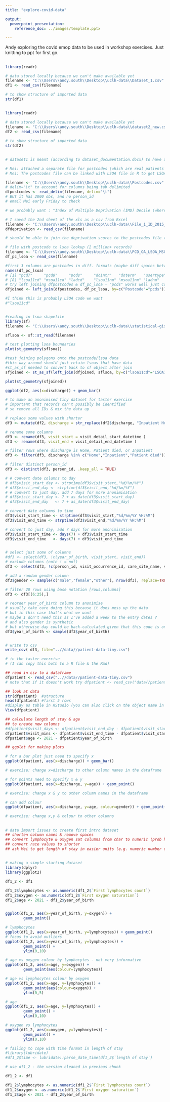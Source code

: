 ```yaml
---
title: "explore-covid-data"

output: 
  powerpoint_presentation:
    reference_doc: ../images/template.pptx

---
```


Andy exploring the covid emop data to be used in workshop exercises.
Just knitting to ppt for first go.

##

```r

library(readr)

# data stored locally because we can't make available yet
filename <- "C:\\Users\\andy.south\\Desktop\\uclh-data\\Dataset_1.csv"
df1 <- read_csv(filename)

# to show structure of imported data
str(df1)

```

##

```r

library(readr)

# data stored locally because we can't make available yet
filename <- "C:\\Users\\andy.south\\Desktop\\uclh-data\\dataset2_new.csv"
df2 <- read_csv(filename)

# to show structure of imported data
str(df2)

```

##

```r

# dataset1 is meant (according to dataset_documentation.docx) to have an LSOA code but doesn't yet

# Mei: attached a separate file for postcodes (which are real patients’ postcodes)
# Mei: The postcodes file can be linked with LSOA file in R to get LSOA code, and LSOA code is linked with deprivation score

filename <- "C:\\Users\\andy.south\\Desktop\\uclh-data\\Postcodes.csv"
# delim="\t" to account for columns being tab delimited
dfpostcodes <- read_delim(filename, delim="\t")
# BUT it has 2000 obs, and no person_id
# email Mei early Friday to check

# we probably want : "Index of Multiple Deprivation (IMD) Decile (where 1 is most deprived 10% of LSOAs)"

# I saved the 2nd sheet of the xls as a csv from Excel
filename <- "C:\\Users\\andy.south\\Desktop\\uclh-data\\File_1_ID_2015_Index_of_Multiple_Deprivation.csv"
dfdeprivation <- read_csv(filename)

# should be able to join the deprivation scores to the postcodes file though

# file with postcode to lsoa lookup (2 million+ records)
filename <- "C:\\Users\\andy.south\\Desktop\\uclh-data\\PCD_OA_LSOA_MSOA_LAD_AUG19_UK_LU.csv"
df_pc_lsoa <- read_csv(filename)

#first 3 columns are postcodes in diff. formats (maybe diff spaces between)
names(df_pc_lsoa)
# [1] "pcd7"     "pcd8"     "pcds"     "dointr"   "doterm"   "usertype" "oa11cd"
# [8] "lsoa11cd" "msoa11cd" "ladcd"    "lsoa11nm" "msoa11nm" "ladnm"    "ladnmw" 
# try left joining dfpostcodes & df_pc_lsoa - "pcds" works well just couple NAs
dfjoined <- left_join(dfpostcodes, df_pc_lsoa, by=c("Postcode"="pcds"))

#I think this is probably LSOA code we want
#"lsoa11cd"


#reading in lsoa shapefile
library(sf)
filename <- "C:\\Users\\andy.south\\Desktop\\uclh-data\\statistical-gis-boundaries-london\\ESRI\\LSOA_2011_London_gen_MHW.shp"

sflsoa <- sf::st_read(filename)

# test plotting lsoa boundaries
plot(st_geometry(sflsoa))

#test joining polygons onto the postcode/lsoa data
#this way around should just retain lsoas that have data
#st_as_sf needed to convert back to sf object after join
sfjoined <- st_as_sf(left_join(dfjoined, sflsoa, by=c("lsoa11cd"="LSOA11CD")))

plot(st_geometry(sfjoined))

```




```r

ggplot(df2, aes(x=discharge)) + geom_bar()

```


```r

# to make an anonimised tiny dataset for taster exercise
# important that records can't possibly be identified
# so remove all IDs & mix the data up

# replace some values with shorter
df3 <- mutate(df2, discharge = str_replace(df2$discharge, "Inpatient Hospital", "Inpatient"))

# rename some columns
df3 <- rename(df3, visit_start = visit_detail_start_datetime )
df3 <- rename(df3, visit_end = visit_detail_end_datetime )

# filter rows where discharge is Home, Patient died, or Inpatient
df3 <- filter(df3, discharge %in% c("Home","Inpatient","Patient died"))

# filter distinct person_id
df3 <- distinct(df3, person_id, .keep_all = TRUE)

# # convert date columns to day 
# df3$visit_start_day <- strptime(df3$visit_start,"%d/%m/%Y")
# df3$visit_end_day <- strptime(df3$visit_end,"%d/%m/%Y")
# # convert to just day, add 7 days for more anonimisation
# df3$visit_start_day <- 7 + as_date(df3$visit_start_day)
# df3$visit_end_day   <- 7 + as_date(df3$visit_end_day)

# convert date columns to time 
df3$visit_start_time <- strptime(df3$visit_start,"%d/%m/%Y %H:%M")
df3$visit_end_time <- strptime(df3$visit_end,"%d/%m/%Y %H:%M")

# convert to just day, add 7 days for more anonimisation
df3$visit_start_time <- days(7) + df3$visit_start_time
df3$visit_end_time   <- days(7) + df3$visit_end_time


# select just some of columns
#df3 <- select(df3, !c(year_of_birth, visit_start, visit_end))
# exclude columns (note ! = not)
df3 <- select(df3, !c(person_id, visit_occurrence_id, care_site_name, visit_start, visit_end))

# add a random gender column
df3$gender <- sample(c("male","female","other"), nrow(df3), replace=TRUE)

# filter 20 rows using base notation [rows,columns]
df3 <- df3[(6:25),]

# reorder year_of_birth column to anonimise
# usually take care doing this because it does mess up the data
# but in this case that's what we want
# maybe I don't need this as I've added a week to the entry dates ?
# and also gender is synthetic
# but otherwise day could be back-calculated given that this code is on github too 
df3$year_of_birth <- sample(df3$year_of_birth)


# write to csv
write_csv( df3, file="..//data//patient-data-tiny.csv")

# in the taster exercise
# (I can copy this both to a R file & the Rmd)

## read in csv to a dataframe
dfpatient <- read_csv("..//data//patient-data-tiny.csv")
# note that if it doesn't work try dfpatient <- read_csv("data//patient-data-tiny.csv")

## look at data
str(dfpatient)  #structure
head(dfpatient) #first 5 rows
#display as table in RStudio (you can also click on the object name in the Environment tab, top right)
View(dfpatient) 

## calculate length of stay & age
## to create new columns
#dfpatient$visit_days <- dfpatient$visit_end_day - dfpatient$visit_start_day 
dfpatient$visit_mins <- dfpatient$visit_end_time - dfpatient$visit_start_time 
dfpatient$age <- 2021 - dfpatient$year_of_birth

## ggplot for making plots

# for a bar plot just need to specify x
ggplot(dfpatient, aes(x=discharge)) + geom_bar()

# exercise: change x=discharge to other column names in the dataframe

# for points need to specify x & y
ggplot(dfpatient, aes(x=discharge, y=age)) + geom_point()

# exercise: change x & y to other column names in the dataframe

# can add colour
ggplot(dfpatient, aes(x=discharge, y=age, colour=gender)) + geom_point()

# exercise: change x,y & colour to other columns


```


##

```r

# data import issues to create first intro dataset
## shorten column names & remove spaces
## convert lymphocyte & oxygen sat columns from char to numeric (prob happened due to null values)
## convert race values to shorter
## ask Mei to get length of stay in easier units (e.g. numeric number of hours)


```

##

```r

# making a simple starting dataset
library(dplyr) 
library(ggplot2)

df1_2 <- df1

df1_2$lymphocytes <- as.numeric(df1_2$`First lymphocytes count`)
df1_2$oxygen <- as.numeric(df1_2$`First oxygen saturation`)
df1_2$age <- 2021 - df1_2$year_of_birth


ggplot(df1_2, aes(x=year_of_birth, y=oxygen)) +
        geom_point()

# lymphocytes
ggplot(df1_2, aes(x=year_of_birth, y=lymphocytes)) + geom_point()
# focus to avoid outliers
ggplot(df1_2, aes(x=year_of_birth, y=lymphocytes)) +
        geom_point() + 
        ylim(0,10)

# age vs oxygen colour by lymphocytes - not very informative
ggplot(df1_2, aes(x=age, y=oxygen)) +
        geom_point(aes(colour=lymphocytes))

# age vs lymphocytes colour by oxygen
ggplot(df1_2, aes(x=age, y=lymphocytes)) +
        geom_point(aes(colour=oxygen)) + 
        ylim(0,5)

# age
ggplot(df1_2, aes(x=age, y=lymphocytes)) +
        geom_point() + 
        ylim(0,10)

# oxygen vs lymphocytes
ggplot(df1_2, aes(x=oxygen, y=lymphocytes)) +
        geom_point() + 
        ylim(0,10)

# failing to cope with time format in length of stay
#library(lubridate)
#df1_2$time <- lubridate::parse_date_time(df1_2$`length of stay`)

```


```r

# use df1_2 - the version cleaned in previous chunk

df1_2 <- df1

df1_2$lymphocytes <- as.numeric(df1_2$`First lymphocytes count`)
df1_2$oxygen <- as.numeric(df1_2$`First oxygen saturation`)
df1_2$age <- 2021 - df1_2$year_of_birth




```
